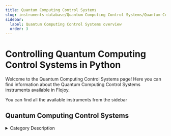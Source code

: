 ```yaml
---
title: Quantum Computing Control Systems
slug: instruments-database/Quantum Computing Control Systems/Quantum-Computing-Control-Systems_overview
sidebar:
  label: Quantum Computing Control Systems overview
  order: 3
---
```


# Controlling Quantum Computing Control Systems in Python

Welcome to the Quantum Computing Control Systems page! Here you can find information about the Quantum Computing Control Systems instruments available in Flojoy.

You can find all the available instruments from the sidebar



## Quantum Computing Control Systems

<details> 
<summary>Category Description</summary> 
A Quantum Computing Control System (QCCS) is designed to control more than 100 superconducting and spin qubits. Each component of the QCCS is conceived to play a specific role in qubit control, readout and feedback, and operates in a fully synchronized manner with the other parts of the system.
</details> 

<div className="flex flex-wrap">

<InstrumentThumbnail 
    path='Quantum Computing Control Systems/zurich-instruments/pqsc'
    img='https://res.cloudinary.com/dhopxs1y3/image/upload/v1691782671/Instruments/Quantum%20Computing%20Control%20System/PQSC/PQSC.webp'
    label='PQSC'    
/>

</div>